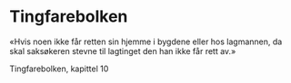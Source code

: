 
# Tingfarebolken

«Hvis noen ikke får retten sin hjemme i bygdene eller hos lagmannen, da skal saksøkeren stevne til lagtinget den han ikke får rett av.»

Tingfarebolken, kapittel 10

<Work id="ubb-diplom-0080" />
